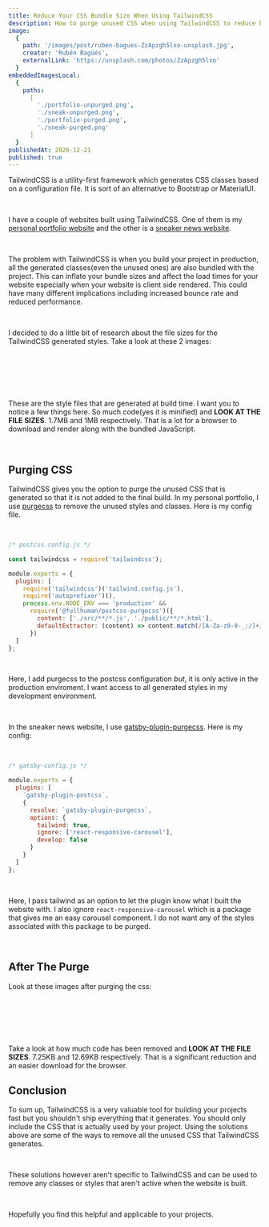 ```yaml
---
title: Reduce Your CSS Bundle Size When Using TailwindCSS
description: How to purge unused CSS when using TailwindCSS to reduce bundle size
image:
  {
    path: '/images/post/ruben-bagues-ZzApzgh5lxo-unsplash.jpg',
    creator: 'Rubén Bagüés',
    externalLink: 'https://unsplash.com/photos/ZzApzgh5lxo'
  }
embeddedImagesLocal:
  {
    paths:
      [
        './portfolio-unpurged.png',
        './sneak-unpurged.png',
        './portfolio-purged.png',
        './sneak-purged.png'
      ]
  }
publishedAt: 2020-12-21
published: true
---
```


TailwindCSS is a utility-first framework which generates CSS classes based on a configuration file. It is sort of an alternative to Bootstrap or MaterialUI.

<br />

I have a couple of websites built using TailwindCSS. One of them is my <a href='https://ahmedfaaid.com' target='_blank'>personal portfolio website</a> and the other is a <a href='https://sneakersseur.netlify.app' target='_blank'>sneaker news website</a>.

<br />

The problem with TailwindCSS is when you build your project in production, all the generated classes(even the unused ones) are also bundled with the project. This can inflate your bundle sizes and affect the load times for your website especially when your website is client side rendered. This could have many different implications including increased bounce rate and reduced performance.

<br />

I decided to do a little bit of research about the file sizes for the TailwindCSS generated styles. Take a look at these 2 images:

<br />

<MDXImage
  src='/images/post/portfolio-unpurged.png'
  alt='Unpurged portfolio styles'
/>

<br />

<MDXImage
  src='/images/post/sneak-unpurged.png'
  alt='Unpurged sneaker website styles'
/>

<br />

These are the style files that are generated at build time. I want you to notice a few things here. So much code(yes it is minified) and **LOOK AT THE FILE SIZES**. 1.7MB and 1MB respectively. That is a lot for a browser to download and render along with the bundled JavaScript.

<br />

## Purging CSS

TailwindCSS gives you the option to purge the unused CSS that is generated so that it is not added to the final build. In my personal portfolio, I use <a href='https://purgecss.com' target='_blank'>purgecss</a> to remove the unused styles and classes. Here is my config file.

<br />

```js
/* postcss.config.js */

const tailwindcss = require('tailwindcss');

module.exports = {
  plugins: [
    require('tailwindcss')('tailwind.config.js'),
    require('autoprefixer')(),
    process.env.NODE_ENV === 'production' &&
      require('@fullhuman/postcss-purgecss')({
        content: ['./src/**/*.js', './public/**/*.html'],
        defaultExtractor: (content) => content.match(/[A-Za-z0-9-_:/]+/g) || []
      })
  ]
};
```

<br />

Here, I add purgecss to the postcss configuration _but_, it is only active in the production enviroment. I want access to all generated styles in my development environment.

<br />

In the sneaker news website, I use <a href='https://www.gatsbyjs.com/plugins/gatsby-plugin-purgecss/' target='_blank'>gatsby-plugin-purgecss</a>. Here is my config:

<br />

```js
/* gatsby-config.js */

module.exports = {
  plugins: [
    `gatsby-plugin-postcss`,
    {
      resolve: `gatsby-plugin-purgecss`,
      options: {
        tailwind: true,
        ignore: ['react-responsive-carousel'],
        develop: false
      }
    }
  ]
};
```

<br />

Here, I pass tailwind as an option to let the plugin know what I built the website with. I also ignore `react-responsive-carousel` which is a package that gives me an easy carousel component. I do not want any of the styles associated with this package to be purged.

<br />

## After The Purge

Look at these images after purging the css:

<br />

<MDXImage
  src='/images/post/portfolio-purged.png'
  alt='Purged portfolio styles'
/>

<br />

<MDXImage
  src='/images/post/sneak-purged.png'
  alt='Purged sneaker website styles'
/>

<br />

Take a look at how much code has been removed and **LOOK AT THE FILE SIZES**. 7.25KB and 12.69KB respectively. That is a significant reduction and an easier download for the browser.

## Conclusion

To sum up, TailwindCSS is a very valuable tool for building your projects fast but you shouldn't ship everything that it generates. You should only include the CSS that is actually used by your project. Using the solutions above are some of the ways to remove all the unused CSS that TailwindCSS generates.

<br />

These solutions however aren't specific to TailwindCSS and can be used to remove any classes or styles that aren't active when the website is built.

<br />

Hopefully you find this helpful and applicable to your projects.
